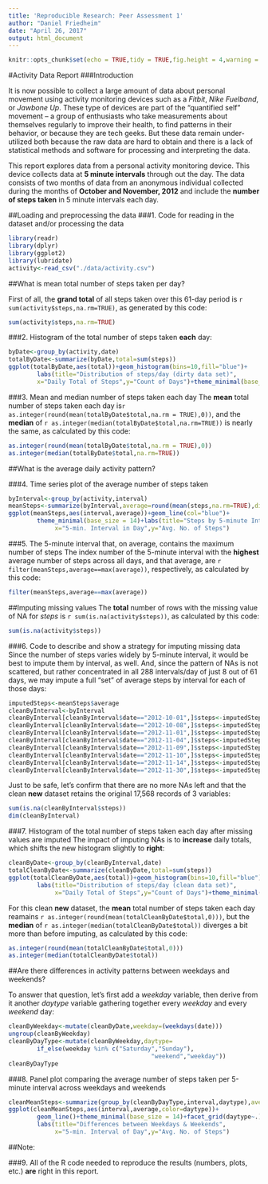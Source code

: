 ```yaml
---
title: 'Reproducible Research: Peer Assessment 1'
author: "Daniel Friedheim"
date: "April 26, 2017"
output: html_document
---
```


```r
knitr::opts_chunk$set(echo = TRUE,tidy = TRUE,fig.height = 4,warning = FALSE)
```
#Activity Data Report
###Introduction

It is now possible to collect a large amount of data about personal movement using activity monitoring devices such as a *Fitbit*, *Nike Fuelband*, or *Jawbone Up*. These type of devices are part of the “quantified self” movement – a group of enthusiasts who take measurements about themselves regularly to improve their health, to find patterns in their behavior, or because they are tech geeks. But these data remain under-utilized both because the raw data are hard to obtain and there is a lack of statistical methods and software for processing and interpreting the data.

This report explores data from a personal activity monitoring device. This device collects data at **5 minute intervals** through out the day. The data consists of two months of data from an anonymous individual collected during the months of **October and November, 2012** and include the **number of steps taken** in 5 minute intervals each day.

##Loading and preprocessing the data
###1. Code for reading in the dataset and/or processing the data
```r
library(readr)
library(dplyr)
library(ggplot2)
library(lubridate)
activity<-read_csv("./data/activity.csv")
```

##What is mean total number of steps taken per day?

First of all, the **grand total** of all steps taken over this 61-day period is `r sum(activity$steps,na.rm=TRUE)`, as generated by this code:
```r
sum(activity$steps,na.rm=TRUE)
```

###2. Histogram of the total number of steps taken **each** day:
```r
byDate<-group_by(activity,date)
totalByDate<-summarize(byDate,total=sum(steps))
ggplot(totalByDate,aes(total))+geom_histogram(bins=10,fill="blue")+
        labs(title="Distribution of steps/day (dirty data set)",
        x="Daily Total of Steps",y="Count of Days")+theme_minimal(base_size = 14)
```

###3. Mean and median number of steps taken each day
The **mean** total number of steps taken each day is`r as.integer(round(mean(totalByDate$total,na.rm = TRUE),0))`, and the **median** of `r as.integer(median(totalByDate$total,na.rm=TRUE))` is nearly the same, as calculated by this code: 
```r
as.integer(round(mean(totalByDate$total,na.rm = TRUE),0))
as.integer(median(totalByDate$total,na.rm=TRUE))
```
  
  
##What is the average daily activity pattern?
  
###4. Time series plot of the average number of steps taken
```r
byInterval<-group_by(activity,interval)
meanSteps<-summarize(byInterval,average=round(mean(steps,na.rm=TRUE),digits=0))
ggplot(meanSteps,aes(interval,average))+geom_line(col="blue")+
        theme_minimal(base_size = 14)+labs(title="Steps by 5-minute Interval",
             x="5-min. Interval in Day",y="Avg. No. of Steps")
```
  
###5. The 5-minute interval that, on average, contains the maximum number of steps
The index number of the 5-minute interval with the **highest** average number of steps across all days, and that average, are `r filter(meanSteps,average==max(average))`, respectively, as calculated by this code:
```r
filter(meanSteps,average==max(average))
```
  
  
##Imputing missing values
The **total** number of rows with the missing value of NA for *steps* is `r sum(is.na(activity$steps))`, as calculated by this code:
```r
sum(is.na(activity$steps))
```
  
###6. Code to describe and show a strategy for imputing missing data
Since the number of steps varies widely by 5-minute interval, it would be best to impute them by interval, as well. And, since the pattern of NAs is not scattered, but rather concentrated in all 288 intervals/day of just 8 out of 61 days,
we may impute a full "set" of average steps by interval for each of those days:
```r
imputedSteps<-meanSteps$average
cleanByInterval<-byInterval
cleanByInterval[cleanByInterval$date=="2012-10-01",]$steps<-imputedSteps
cleanByInterval[cleanByInterval$date=="2012-10-08",]$steps<-imputedSteps
cleanByInterval[cleanByInterval$date=="2012-11-01",]$steps<-imputedSteps
cleanByInterval[cleanByInterval$date=="2012-11-04",]$steps<-imputedSteps
cleanByInterval[cleanByInterval$date=="2012-11-09",]$steps<-imputedSteps
cleanByInterval[cleanByInterval$date=="2012-11-10",]$steps<-imputedSteps
cleanByInterval[cleanByInterval$date=="2012-11-14",]$steps<-imputedSteps
cleanByInterval[cleanByInterval$date=="2012-11-30",]$steps<-imputedSteps
```

Just to be safe, let's confirm that there are no more NAs left and that the clean **new** dataset retains the original 17,568 records of 3 variables:
```r
sum(is.na(cleanByInterval$steps))
dim(cleanByInterval)
```

###7. Histogram of the total number of steps taken each day after missing values are imputed
The impact of imputing NAs is to **increase** daily totals, which shifts the new histogram slightly to **right**:  
```r
cleanByDate<-group_by(cleanByInterval,date)
totalCleanByDate<-summarize(cleanByDate,total=sum(steps))
ggplot(totalCleanByDate,aes(total))+geom_histogram(bins=10,fill="blue")+
        labs(title="Distribution of steps/day (clean data set)",
             x="Daily Total of Steps",y="Count of Days")+theme_minimal(base_size = 14)
```

For this clean **new** dataset, the **mean** total number of steps taken each day reamains `r as.integer(round(mean(totalCleanByDate$total,0)))`, but the **median** of `r as.integer(median(totalCleanByDate$total))` diverges a bit more than before imputing, as calculated by this code: 
```r
as.integer(round(mean(totalCleanByDate$total,0)))
as.integer(median(totalCleanByDate$total))
```
  
  
##Are there differences in activity patterns between weekdays and weekends?
  
To answer that question, let's first add a *weekday* variable, then derive from it another *daytype* variable gathering together every *weekday* and every *weekend* day:
```r
cleanByWeekday<-mutate(cleanByDate,weekday=(weekdays(date)))
ungroup(cleanByWeekday)
cleanByDayType<-mutate(cleanByWeekday,daytype=
        if_else(weekday %in% c("Saturday","Sunday"),
                                        "weekend","weekday"))
cleanByDayType
```
  
###8. Panel plot comparing the average number of steps taken per 5-minute interval across weekdays and weekends
```r
cleanMeanSteps<-summarize(group_by(cleanByDayType,interval,daytype),average=round(mean(steps),digits=0))
ggplot(cleanMeanSteps,aes(interval,average,color=daytype))+
        geom_line()+theme_minimal(base_size = 14)+facet_grid(daytype~.)+
        labs(title="Differences between Weekdays & Weekends",
             x="5-min. Interval of Day",y="Avg. No. of Steps")
```
  
  
##Note:
  
###9. All of the R code needed to reproduce the results (numbers, plots, etc.) **are** right in this report.